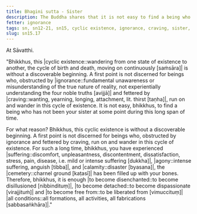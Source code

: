 ```yaml
---
title: Bhagini sutta - Sister
description: The Buddha shares that it is not easy to find a being who has not been your sister at some point over the long span of time of cyclic existence.
fetter: ignorance
tags: sn, sn12-21, sn15, cyclic existence, ignorance, craving, sister, suffering, agony, calamity, cemetery, disenchantment, detachment, liberation
slug: sn15.17
---
```


At Sāvatthi.

"Bhikkhus, this \|cyclic existence::wandering from one state of existence to another, the cycle of birth and death, moving on continuously [saṁsāra]| is without a discoverable beginning. A first point is not discerned for beings who, obstructed by |ignorance::fundamental unawareness or misunderstanding of the true nature of reality, not experientially understanding the four noble truths [avijjā]| and fettered by |craving::wanting, yearning, longing, attachment, lit. thirst [taṇha]|, run on and wander in this cycle of existence. It is not easy, bhikkhus, to find a being who has not been your sister at some point during this long span of time.

For what reason? Bhikkhus, this cyclic existence is without a discoverable beginning. A first point is not discerned for beings who, obstructed by ignorance and fettered by craving, run on and wander in this cycle of existence. For such a long time, bhikkhus, you have experienced |suffering::discomfort, unpleasantness, discontentment, dissatisfaction, stress, pain, disease, i.e. mild or intense suffering [dukkha]|, |agony::intense suffering, anguish [tibba]|, and |calamity::disaster [byasana]|, the |cemetery::charnel ground [kaṭasī]| has been filled up with your bones. Therefore, bhikkhus, it is enough \|to become disenchanted::to become disillusioned [nibbindituṃ]|, \|to become detached::to become dispassionate [virajjituṁ]| and \|to become free from::to be liberated from [vimuccituṃ]| \|all conditions::all formations, all activities, all fabrications [sabbasaṅkhāra]|."